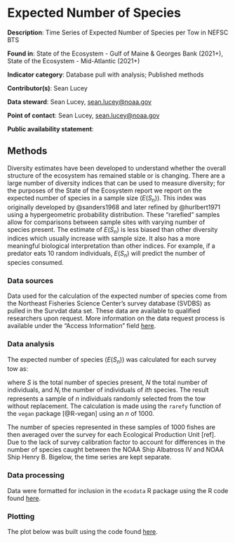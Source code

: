 # Expected Number of Species

**Description**: Time Series of Expected Number of Species per Tow in NEFSC BTS

**Found in**: State of the Ecosystem - Gulf of Maine & Georges Bank (2021+), State of the Ecosystem - Mid-Atlantic (2021+)

**Indicator category**: Database pull with analysis; Published methods

**Contributor(s)**: Sean Lucey
  
**Data steward**: Sean Lucey, <sean.lucey@noaa.gov>
  
**Point of contact**: Sean Lucey, <sean.lucey@noaa.gov>
  
**Public availability statement**: 


  
## Methods
Diversity estimates have been developed to understand whether the overall structure of the ecosystem has remained stable or is changing.  There are a large number of diversity indices that can be used to measure diversity; for the purposes of the State of the Ecosystem report we report on the expected number of species in a sample size ($E(S_n)$).  This index was originally developed by @sanders1968 and later refined by @hurlbert1971 using a hypergeometric probability distribution.  These “rarefied” samples allow for comparisons between sample sites with varying number of species present.  The estimate of $E(S_n)$ is less biased than other diversity indices which usually increase with sample size.  It also has a more meaningful biological interpretation than other indices.  For example, if a predator eats 10 random individuals, $E(S_n)$ will predict the number of species consumed.


### Data sources
Data used for the calculation of the expected number of species come from the Northeast Fisheries Science Center's survey database (SVDBS) as pulled in the Survdat data set.  These data are available to qualified researchers upon request. More information on the data request process is available under the "Access Information" field [here](https://inport.nmfs.noaa.gov/inport/item/22560).

### Data analysis
The expected number of species ($E(S_n)$) was calculated for each survey tow as:

\begin{equation}
E(S_n) = \sum_{i=1}^S{ \Bigg( 1 - \frac{\binom{N-N_i}{n}}{\binom{N}{n}} \Bigg) }  
\end{equation}

where $S$ is the total number of species present, $N$ the total number of individuals, and $N_i$ the number of individuals of *ith* species.  The result represents a sample of *n* individuals randomly selected from the tow without replacement.  The calculation is made using the `rarefy` function of the `vegan` package [@R-vegan] using an *n* of 1000.

The number of species represented in these samples of 1000 fishes are then averaged over the survey for each Ecological Production Unit [ref].  Due to the lack of survey calibration factor to account for differences in the number of species caught between the NOAA Ship Albatross IV and NOAA Ship Henry B. Bigelow, the time series are kept separate.  


### Data processing
Data were formatted for inclusion in the `ecodata` R package using the R code found [here](https://github.com/NOAA-EDAB/ecodata/blob/master/data-raw/get_exp_n.R).

### Plotting

The plot below was built using the code found
[here](https://raw.githubusercontent.com/NOAA-EDAB/ecodata/master/chunk-scripts/macrofauna_MAB.Rmd-exp-n.R). 

```r

```

```r

```

